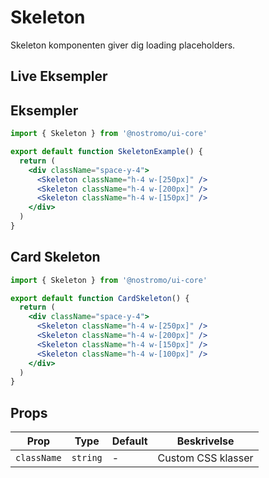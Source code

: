 
# Skeleton

Skeleton komponenten giver dig loading placeholders.

## Live Eksempler

<StorybookEmbed story="components-skeleton--default" />

<StorybookEmbed story="components-skeleton--card" />

<StorybookEmbed story="components-skeleton--text" />

## Eksempler

```jsx
import { Skeleton } from '@nostromo/ui-core'

export default function SkeletonExample() {
  return (
    <div className="space-y-4">
      <Skeleton className="h-4 w-[250px]" />
      <Skeleton className="h-4 w-[200px]" />
      <Skeleton className="h-4 w-[150px]" />
    </div>
  )
}
```

## Card Skeleton

```jsx
import { Skeleton } from '@nostromo/ui-core'

export default function CardSkeleton() {
  return (
    <div className="space-y-4">
      <Skeleton className="h-4 w-[250px]" />
      <Skeleton className="h-4 w-[200px]" />
      <Skeleton className="h-4 w-[150px]" />
      <Skeleton className="h-4 w-[100px]" />
    </div>
  )
}
```

## Props

| Prop | Type | Default | Beskrivelse |
|------|------|---------|-------------|
| `className` | `string` | - | Custom CSS klasser |
